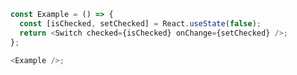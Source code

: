 ```typescript jsx
const Example = () => {
  const [isChecked, setChecked] = React.useState(false);
  return <Switch checked={isChecked} onChange={setChecked} />;
};

<Example />;
```
